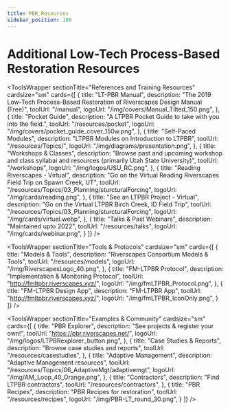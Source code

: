 ```yaml
---
title: PBR Resources
sidebar_position: 100
---
```


# Additional Low-Tech Process-Based Restoration Resources


<ToolsWrapper
  sectionTitle="References and Training Resources"
  cardsize="sm"
  cards={[
    {
      title: "LT-PBR Manual",
      description: "The 2019 Low-Tech Process-Based Restoration of Riverscapes Design Manual (Free)",
      toolUrl: "/manual",
      logoUrl: "/img/covers/Manual_Tilted_150.png",
    },
    {
      title: "Pocket Guide",
      description: "A LTPBR Pocket Guide to take with you into the field.",
      toolUrl: "/resources/pocket",
      logoUrl: "/img/covers/pocket_guide_cover_150w.png",
    },
    {
      title: "Self-Paced Modules",
      description: "LTPBR Modules on Introduction to LTPBR",
      toolUrl: "/resources/Topics/",
      logoUrl: "/img/diagrams/presentation.png",
    },
    {
      title: "Workshops & Classes",
      description: "Browse past and upcoming workshop and class syllabai and resources (primarily Utah State University)",
      toolUrl: "/workshops",
      logoUrl: "/img/logos/USU_RC.png",
    },
    {
      title: "Reading Riverscapes - Virtual",
      description: "Go on the Virtual Reading Riverscapes Field Trip on Spawn Creek, UT",
      toolUrl: "/resources/Topics/03_Planning/sturcturalForcing",
      logoUrl: "/img/cards/reading.png",
    },
    {
      title: "See an LTPBR Project - Virtual",
      description: "Go on the Virtual LTPBR Birch Creek, ID Field Trip",
      toolUrl: "/resources/Topics/03_Planning/sturcturalForcing",
      logoUrl: "/img/cards/virtual.webp",
    },
    {
      title: "Talks & Past Webinars",
      description: "Maintained upto 2022",
      toolUrl: "/resources/talks",
      logoUrl: "/img/cards/webinar.png",
    }
  ]}
/>


<ToolsWrapper
  sectionTitle="Tools & Protocols"
  cardsize="sm"
  cards={[
    {
      title: "Models & Tools",
      description: "Riverscapes Consortium Models & Tools",
      toolUrl: "/resources/models",
      logoUrl: "/img/RiverscapesLogo_40.png",
    },
    {
      title: "FM-LTPBR Protocol",
      description: "Implementation & Monitoring Protocol",
      toolUrl: "http://fmltpbr.riverscapes.xyz/",
      logoUrl: "/img/fmLTPBR_Protocol.png",
    },
    {
      title: "FM-LTPBR Design App",
      description: "FM-LTPBR App",
      toolUrl: "http://fmltpbr.riverscapes.xyz/",
      logoUrl: "/img/fmLTPBR_IconOnly.png",
    }
  ]}
/>



<ToolsWrapper
  sectionTitle="Examples & Community"
  cardsize="sm"
  cards={[
    {
      title: "PBR Explorer",
      description: "See projects & register your own!",
      toolUrl: "https://pbr.riverscapes.net/",
      logoUrl: "/img/logos/LTPBRexplorer_button.png",
    },
    {
      title: "Case Studies & Reports",
      description: "Browse case studies and reports",
      toolUrl: "/resources/casestudies",
    },
    {
      title: "Adaptive Management",
      description: "Adaptive Management resources",
      toolUrl: "/resources/Topics/06_AdaptiveMgt/adaptivemgt",
      logoUrl: "/img/AM_Loop_40_Orange.png",
    },
    {
      title: "Contractors",
      description: "Find LTPBR contractors",
      toolUrl: "/resources/contractors",
    },
    {
      title: "PBR Recipes",
      description: "PBR Recipes for restoration",
      toolUrl: "/resources/recipes",
      logoUrl: "/img/PBR-LT_round_30.png",
    }
  ]}
/>

